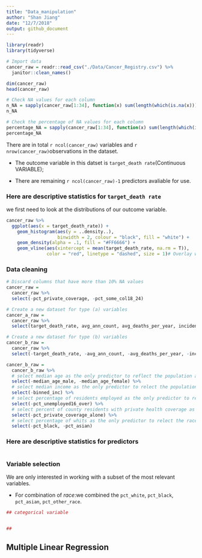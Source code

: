 ```yaml
---
title: "Data_manipulation"
author: "Shan Jiang"
date: "12/7/2018"
output: github_document
---
```

```r
library(readr)
library(tidyverse)
```

```r
# Import data
cancer_raw = readr::read_csv("./Data/Cancer_Registry.csv") %>% 
  janitor::clean_names() 

dim(cancer_raw)
head(cancer_raw)

# Check NA values for each column
n_NA = sapply(cancer_raw[1:34], function(x) sum(length(which(is.na(x)))))
n_NA

# Check the percentage of NA values for each column
percentage_NA = sapply(cancer_raw[1:34], function(x) sum(length(which(is.na(x)))) / 3047)
percentage_NA
```

There are in total `r ncol(cancer_raw)` variables  and `r nrow(cancer_raw)`observations in the dataset. 

* The outcome variable in this datset is `target_death rate`(Continuous VARIABLE);

* There are remaining `r ncol(cancer_raw)-1` predictors avaliable for use.

### Here are descriptive statistics for `target_death rate`

we first need to look at the distributions of our outcome variable.

```r
cancer_raw %>% 
  ggplot(aes(x = target_death_rate)) + 
    geom_histogram(aes(y = ..density..),  
                   binwidth = 2, colour = "black", fill = "white") +
    geom_density(alpha = .1, fill = "#FF6666") +
    geom_vline(aes(xintercept = mean(target_death_rate, na.rm = T)),   # Ignore NA values for mean
               color = "red", linetype = "dashed", size = 1)# Overlay with transparent density plot
```

### Data cleaning
```r
# Discard columns that have more than 10% NA values 
cancer_raw = 
  cancer_raw %>% 
  select(-pct_private_coverage, -pct_some_col18_24)

# Create a new dataset for type (a) variables
cancer_a_raw = 
  cancer_raw %>% 
  select(target_death_rate, avg_ann_count, avg_deaths_per_year, incidence_rate, study_per_cap)

# Create a new dataset for type (b) variables
cancer_b_raw = 
  cancer_raw %>% 
  select(-target_death_rate, -avg_ann_count, -avg_deaths_per_year, -incidence_rate, -study_per_cap)
```

```r
cancer_b_raw =
  cancer_b_raw %>% 
  # select median age as the only predictor to reflect the population age level
  select(-median_age_male, -median_age_female) %>% 
  # select median income as the only predictor to relect the population income level
  select(-binned_inc) %>% 
  # select percentage of residents employed as the only predictor to relect the population employment level
  select(-pct_unemployed16_over) %>% 
  # select percent of county residents with private health coverage as the only predictor to relect the population health coverage level
  select(-pct_private_coverage_alone) %>% 
  # select percentage of whits as the only predictor to relect the race proportion
  select(-pct_black, -pct_asian)
```

### Here are descriptive statistics for predictors



```r

```


### Variable selection 

We are only interested in working with a subset of the most relevant variables.

* For combination of *race*:we combined the `pct_white`, `pct_black`, `pct_asian`, `pct_other_race`. 


```r
## categorical variable 


##
```

## Multiple Linear Regression
